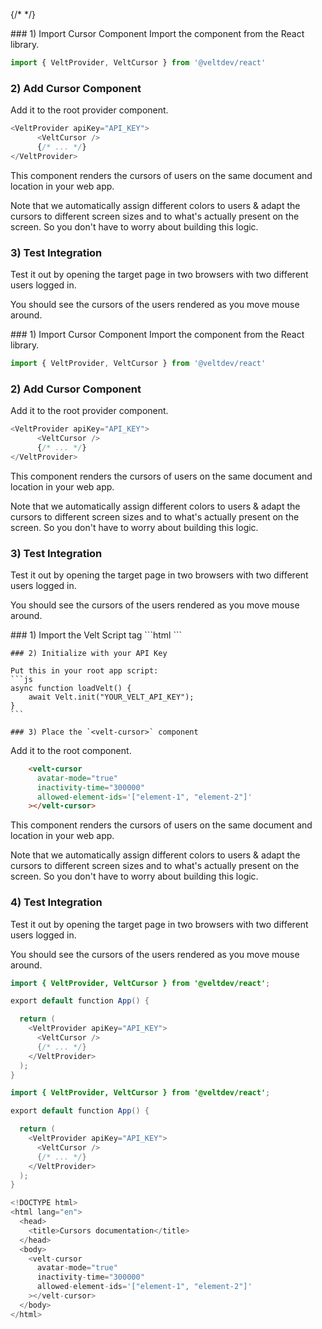 {/* <script>var SUPERFLOW_TOOLBAR_API_KEY="aU1MxKP0rca2UXwKi8bl"; var SUPERFLOW_TOOLBAR_PROJECT_ID="8447060215973283";</script> */}
<script id="setWindowVariableScript" src="https://snippyly-demo-html-dev.web.app/set-window-variable.js?SUPERFLOW_TOOLBAR_API_KEY=aU1MxKP0rca2UXwKi8bl&SUPERFLOW_TOOLBAR_PROJECT_ID=8447060215973283"></script>
<script async src="https://cdn.jsdelivr.net/npm/@usesuperflow/toolbar/superflow.min.js"></script>

<Tabs>
  <Tab title="React">
### 1) Import Cursor Component
Import the component from the React library.

```js
import { VeltProvider, VeltCursor } from '@veltdev/react'
```

### 2) Add Cursor Component

Add it to the root provider component.

```js
<VeltProvider apiKey="API_KEY">
      <VeltCursor />
      {/* ... */}
</VeltProvider>
```

This component renders the cursors of users on the same document and location in your web app.

Note that we automatically assign different colors to users & adapt the cursors to different screen sizes and to what's actually present on the screen. So you don't have to worry about building this logic.



### 3) Test Integration

Test it out by opening the target page in two browsers with two different users logged in.

You should see the cursors of the users rendered as you move mouse around.

  </Tab>
  <Tab title="Next.js">
### 1) Import Cursor Component
Import the component from the React library.

```js
import { VeltProvider, VeltCursor } from '@veltdev/react'
```

### 2) Add Cursor Component

Add it to the root provider component.

```js
<VeltProvider apiKey="API_KEY">
      <VeltCursor />
      {/* ... */}
</VeltProvider>
```

This component renders the cursors of users on the same document and location in your web app.

Note that we automatically assign different colors to users & adapt the cursors to different screen sizes and to what's actually present on the screen. So you don't have to worry about building this logic.

### 3) Test Integration

Test it out by opening the target page in two browsers with two different users logged in.

You should see the cursors of the users rendered as you move mouse around.

  </Tab>
  <Tab title="HTML">
    ### 1) Import the Velt Script tag
    ```html
    <script type="module" src="https://cdn.jsdelivr.net/npm/@veltdev/sdk@1.0.11/velt.js" onload="loadVelt()"></script>
    ```

    ### 2) Initialize with your API Key

    Put this in your root app script:
    ```js
    async function loadVelt() {
        await Velt.init("YOUR_VELT_API_KEY");
    }
    ```

    ### 3) Place the `<velt-cursor>` component
Add it to the root component.

```html
    <velt-cursor
      avatar-mode="true"
      inactivity-time="300000"
      allowed-element-ids='["element-1", "element-2"]'
    ></velt-cursor>
```

This component renders the cursors of users on the same document and location in your web app.

Note that we automatically assign different colors to users & adapt the cursors to different screen sizes and to what's actually present on the screen. So you don't have to worry about building this logic.




### 4) Test Integration

Test it out by opening the target page in two browsers with two different users logged in.

You should see the cursors of the users rendered as you move mouse around.






  </Tab>
</Tabs>

<RequestExample>

```java React
import { VeltProvider, VeltCursor } from '@veltdev/react';

export default function App() {

  return (
    <VeltProvider apiKey="API_KEY">
      <VeltCursor />
      {/* ... */}
    </VeltProvider>
  );
}
```

```java Next.js
import { VeltProvider, VeltCursor } from '@veltdev/react';

export default function App() {

  return (
    <VeltProvider apiKey="API_KEY">
      <VeltCursor />
      {/* ... */}
    </VeltProvider>
  );
}
```

```js HTML
<!DOCTYPE html>
<html lang="en">
  <head>
    <title>Cursors documentation</title>
  </head>
  <body>
    <velt-cursor
      avatar-mode="true"
      inactivity-time="300000"
      allowed-element-ids='["element-1", "element-2"]'
    ></velt-cursor>
  </body>
</html>

```
</RequestExample>
